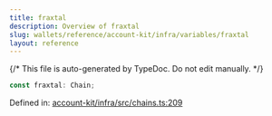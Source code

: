 ```yaml
---
title: fraxtal
description: Overview of fraxtal
slug: wallets/reference/account-kit/infra/variables/fraxtal
layout: reference
---
```


{/* This file is auto-generated by TypeDoc. Do not edit manually. */}

```ts
const fraxtal: Chain;
```

Defined in: [account-kit/infra/src/chains.ts:209](https://github.com/alchemyplatform/aa-sdk/blob/c1a84188d03473acac2fdb49fb7cd7fdba73169b/account-kit/infra/src/chains.ts#L209)
